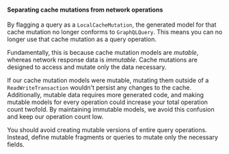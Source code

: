 #### Separating cache mutations from network operations

By flagging a query as a `LocalCacheMutation`, the generated model for that cache mutation no longer conforms to `GraphQLQuery`. This means you can no longer use that cache mutation as a query operation.

Fundamentally, this is because cache mutation models are *mutable*, whereas network response data is *immutable*. Cache mutations are designed to access and mutate only the data necessary. 

If our cache mutation models were mutable, mutating them outside of a `ReadWriteTransaction` wouldn't persist any changes to the cache. Additionally, mutable data requires more generated code, and making mutable models for every operation could increase your total operation count twofold. By maintaining immutable models, we avoid this confusion and keep our operation count low.

You should avoid creating mutable versions of entire query operations. Instead, define mutable fragments or queries to mutate only the necessary fields.